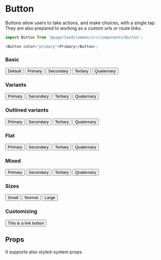 

<Meta title="Themes/MobileApp/Components/Button" component={Button} />

# Button

Buttons allow users to take actions, and make choices, with a single tap.
They are also prepared to working as a custom urls or route links.

```js
import Button from '@pagerland/common/src/components/Button';

<Button color="primary">Primary</Button>;
```

### Basic

<Preview>
  <Story name="Basic">
    <Theme>
      <Button>Default</Button>
      <Button color="primary">Primary</Button>
      <Button color="secondary">Secondary</Button>
      <Button color="tertiary">Tertiary</Button>
      <Button color="quaternary">Quaternary</Button>
    </Theme>
  </Story>
</Preview>

### Variants

<Preview>
  <Story name="Variants">
    <Theme>
      <Button variant="primary">Primary</Button>
      <Button variant="secondary">Secondary</Button>
      <Button variant="tertiary">Tertiary</Button>
      <Button variant="quaternary">Quaternary</Button>
    </Theme>
  </Story>
</Preview>

### Outlined variants

<Preview>
  <Story name="Outlined">
    <Theme>
      <Button outlined variant="primary">
        Primary
      </Button>
      <Button outlined variant="secondary">
        Secondary
      </Button>
      <Button outlined variant="tertiary">
        Tertiary
      </Button>
      <Button outlined variant="quaternary">
        Quaternary
      </Button>
    </Theme>
  </Story>
</Preview>

### Flat

<Preview>
  <Story name="Flat">
    <Theme>
      <Button flat variant="primary">
        Primary
      </Button>
      <Button flat variant="secondary">
        Secondary
      </Button>
      <Button flat variant="tertiary">
        Tertiary
      </Button>
      <Button flat variant="quaternary">
        Quaternary
      </Button>
    </Theme>
  </Story>
</Preview>

### Mixed

<Preview>
  <Story name="Mixed">
    <Theme>
      <Button flat outlined variant="primary">
        Primary
      </Button>
      <Button flat outlined variant="secondary">
        Secondary
      </Button>
      <Button flat outlined variant="tertiary">
        Tertiary
      </Button>
      <Button flat outlined variant="quaternary">
        Quaternary
      </Button>
    </Theme>
  </Story>
</Preview>

### Sizes

<Preview>
  <Story name="Sizes">
    <Theme>
      <Button size="small" variant="primary">
        Small
      </Button>
      <Button size="normal" variant="primary">
        Normal
      </Button>
      <Button size="large" variant="primary">
        Large
      </Button>
    </Theme>
  </Story>
</Preview>

### Customizing

<Preview>
  <Story name="Customizing">
    <Theme>
      <Button as="a" href="https://mypags.app" variant="primary">
        This is a link button
      </Button>
    </Theme>
  </Story>
</Preview>

## Props

It supports also styled-system props.

<Props of={Button} />
